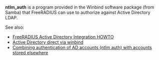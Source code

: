 '''ntlm_auth''' is a program provided in the Winbind software package (from Samba) that FreeRADIUS can use to authorize against Active Directory LDAP.

See also:
* [[FreeRADIUS Active Directory Integration HOWTO]]
* [[Active Directory direct via winbind]]
* [[Combining authentication of AD accounts (ntlm auth) with accounts stored elsewhere]]
